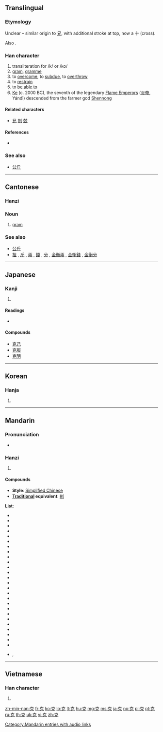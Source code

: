 {{also|剋}}
==Translingual==
===Etymology===
Unclear – similar origin to [[兄]], with additional stroke at top, now a 十 (cross).

Also {{Han simp|剋}}.

===Han character===
{{Han char|rn=10|rad=儿|as=05|sn=7|four=4021<sub>6</sub>|canj=十口竹山 (JRHU)|ids=⿱[[古]][[儿]]}}

# transliteration for /k/ or /ko/
# [[gram]], [[gramme]]
# to [[overcome]], to [[subdue]], to [[overthrow]]
# to [[restrain]]
# to [[be able to]]
# [[Ke]] (c. 2000 BC), the seventh of the legendary [[w:Yan Emperor|Flame Emperors]] ([[炎帝]], Yándì) descended from the farmer god [[Shennong]]

====Related characters====
* [[兄]] [[剋]] [[兢]]

====References====
* {{Han ref|kx=0124.150|dkj=01355|dj=0263.040|hdz=10269.040|uh=514B|ud=20811|bh=A74A|bd=42826}}

===See also===
* {{sense|gram}} [[公斤]]

----

==Cantonese==

===Hanzi===
{{yue-hanzi|jyut=[[haak1]], [[hak1]]|y=haak1, hak1}}

===Noun===
{{yue-noun|ts|jyut=hak1|rs=儿05}}

# [[gram]]

===See also===
* [[公斤]]
* [[担]] , [[斤]] , [[兩]] , [[錢]] , [[分]] , [[金衡兩]] , [[金衡錢]] , [[金衡分]]

----

==Japanese==

===Kanji===
{{ja-kanji|grade=c|rs=儿05}}

# {{defn|lang=ja|sort=儿05}}

====Readings====
* {{ja-readings|on=[[こく]] (koku)|kun=[[かつ]] (katsu), [[よい]] (yoi), [[よく]] (yoku)}}

====Compounds====
* [[克己]]
* [[克服]]
* [[克明]]

----

==Korean==

===Hanja===
{{ko-hanja|hangeul=[[극]]|rv=geuk|mr=kŭk}}

# {{defn|lang=ko|sort=儿05}}

----

==Mandarin==

===Pronunciation===
* {{audio|zh-kè.ogg|audio|lang=cmn}}

===Hanzi===
{{cmn-hanzi|pin=[[kè]] ([[ke4]])|wg=k'o<sup>4</sup>}}

# {{defn|lang=cmn|sort=儿05}}

====Compounds====
* '''Style''': [[Simplified Chinese]]
* '''[[Traditional Chinese|Traditional]] equivalent''': [[剋]]

'''List''':
* {{l|cmn|克当量}}
* {{l|cmn|克敌制胜}}
* {{l|cmn|克分子}}
* {{l|cmn|克服|tr=kèfú}}
* {{l|cmn|克复}}
* {{l|cmn|克格勃}}
* {{l|cmn|克己}}
* {{l|cmn|克己奉公|tr=fènggōng}}
* {{l|cmn|克减}}
* {{l|cmn|克扣}}
* {{l|cmn|克拉|tr=kèlā}}
* {{l|cmn|克朗}}
* {{l|cmn|克里姆林宫}}
* {{l|cmn|克隆}}
* {{l|cmn|克罗地亚|tr=Kèluódìyà}}
* {{l|cmn|克勤克俭}}
* {{l|cmn|克食}}
* {{l|cmn|克式量}}
* {{l|cmn|克丝钳子}}
* {{l|cmn|克星}}
* {{l|cmn|克抑}}
* {{l|cmn|克原子}}
* {{l|cmn|克制|tr=kèzhì}}
* {{l|cmn|夸克}}
* {{l|cmn|巧克力|tr=qiǎokèlì}}
* {{l|cmn|萨克斯管|tr=sàkèsīguǎn}}
* {{l|cmn|速克達}}, {{l|cmn|速克达|tr=sùkèdá}}

[[Category:Mandarin entries with audio links]]

----

==Vietnamese==

===Han character===
{{vi-hantu|[[khắc]]|rs=儿05}}

# {{defn|lang=vi|sort=儿05}}

[[zh-min-nan:克]]
[[fr:克]]
[[ko:克]]
[[lo:克]]
[[lt:克]]
[[hu:克]]
[[mg:克]]
[[ms:克]]
[[ja:克]]
[[no:克]]
[[pl:克]]
[[pt:克]]
[[ru:克]]
[[th:克]]
[[uk:克]]
[[vi:克]]
[[zh:克]]